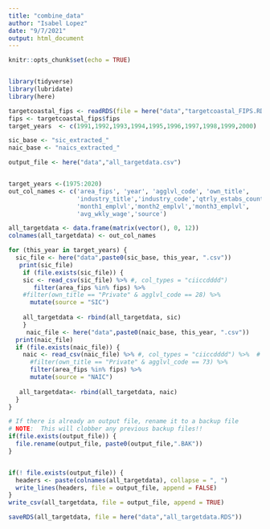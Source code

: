 ```yaml
---
title: "combine_data"
author: "Isabel Lopez"
date: "9/7/2021"
output: html_document
---
```


```r
knitr::opts_chunk$set(echo = TRUE)


library(tidyverse)
library(lubridate)
library(here)


```

```r

targetcoastal_fips <- readRDS(file = here("data","targetcoastal_FIPS.RDS"))
fips <- targetcoastal_fips$fips
target_years  <- c(1991,1992,1993,1994,1995,1996,1997,1998,1999,2000)


```
```r
sic_base <- "sic_extracted_"
naic_base <- "naics_extracted_"

output_file <- here("data","all_targetdata.csv")



```

```r
target_years <-(1975:2020) 
out_col_names <- c('area_fips', 'year', 'agglvl_code', 'own_title', 
                   'industry_title','industry_code','qtrly_estabs_count',
                   'month1_emplvl','month2_emplvl','month3_emplvl',
                   'avg_wkly_wage','source')

all_targetdata <- data.frame(matrix(vector(), 0, 12))
colnames(all_targetdata) <- out_col_names

for (this_year in target_years) {
  sic_file <- here("data",paste0(sic_base, this_year, ".csv"))
   print(sic_file)
    if (file.exists(sic_file)) {
    sic <- read_csv(sic_file) %>% #, col_types = "ciiccdddd")
       filter(area_fips %in% fips) %>%
    #filter(own_title == "Private" & agglvl_code == 28) %>% 
      mutate(source = "SIC")
    
    all_targetdata <- rbind(all_targetdata, sic)
    }
     naic_file <- here("data",paste0(naic_base, this_year, ".csv"))
  print(naic_file)
  if (file.exists(naic_file)) {
    naic <- read_csv(naic_file) %>% #, col_types = "ciiccdddd") %>%  # Specifies column type to make FIPS character
      #filter(own_title == "Private" & agglvl_code == 73) %>% 
      filter(area_fips %in% fips) %>%
      mutate(source = "NAIC")
    
   all_targetdata<- rbind(all_targetdata, naic)
  }
}
```
```r
# If there is already an output file, rename it to a backup file
# NOTE:  This will clobber any previous backup files!!
if(file.exists(output_file)) {
  file.rename(output_file, paste0(output_file,".BAK"))
}


if(! file.exists(output_file)) {
  headers <- paste(colnames(all_targetdata), collapse = ", ")
  write_lines(headers, file = output_file, append = FALSE)
}
write_csv(all_targetdata, file = output_file, append = TRUE)

saveRDS(all_targetdata, file = here("data","all_targetdata.RDS"))

```



